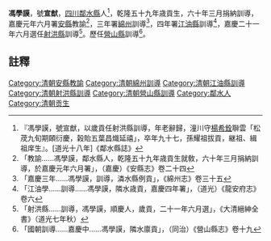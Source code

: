 {{明清人物信息框
| 姓名 = 馮學謨
| 最高職務 = [[江西|江西]][[建昌府|建昌府]][[廣昌縣|廣昌縣]]知縣
| 國家 = 大清
| 籍貫 = [[四川省|四川省]][[鄰水縣|鄰水縣]]
| 字號 = 號宣猷
| 諡號 = 
| 出生日期 = 
| 出生地點 =
| 逝世日期 =  
| 逝世地點 = 
| 墓葬 = 
| 配偶 =  
| 親屬 =   
| 出身 = 
* 歲貢
| 經歷 = 
| 著作 =  
*
}}
'''馮學謨'''{{BD|？||？||}}，號'''宣猷'''，[[四川|四川]][[鄰水縣|鄰水縣]]人<ref>『馮學謨，號宣猷，以歲貢任射洪縣訓導，年老辭歸，潼川守[[楊希銓|楊希銓]]聨雲「松荗九旬期頣衍慶，榖貽五葉昌熾延禧」，卒年九十七，孫耀祖拔貢，継祖、緝祖庠生』。[道光十八年]《鄰水縣誌》</ref>，乾隆五十九年歳貢生，六十年三月捐納訓導，嘉慶元年六月署[[安縣|安縣]]教諭<ref>「教諭……馮學謨，鄰水縣人，乾隆五十九年歳貢生就敎，六十年三月捐納訓導，於嘉慶元年六月署」，（嘉慶）《安縣志》卷二十四</ref>，三年署[[綿州|綿州]]訓導<ref>「嘉慶三年……馮學謨，訓導，潾水縣例貢」，《綿州志》卷三十五</ref>，四年署[[江油縣|江油縣]]訓導<ref>「江油學……訓導……馮學謨，隣水歳貢，嘉慶四年署」，（道光）《龍安府志》卷六</ref>，嘉慶二十一年六月選任[[射洪縣|射洪縣]]訓導<ref>「射洪縣……訓導，馮學謨，順慶人，歲貢，二十一年六月選」，《大清縉紳全書》（道光七年秋）</ref>。歷任[[營山縣|營山縣]]訓導<ref>「國朝訓導……嘉慶中……馮學謨，隣水廪貢」，（同治）《營山縣志》卷十九</ref>。

==註釋==
{{reflist}}
{{清朝人物小作品}}
{{鄰水馮氏}}
[[Category:清朝安縣教諭|Category:清朝安縣教諭]]
[[Category:清朝綿州訓導|Category:清朝綿州訓導]]
[[Category:清朝江油縣訓導|Category:清朝江油縣訓導]]
[[Category:清朝射洪縣訓導|Category:清朝射洪縣訓導]]
[[Category:清朝營山縣訓導|Category:清朝營山縣訓導]]
[[Category:鄰水人|Category:鄰水人]]
[[Category:清朝贡生|Category:清朝贡生]]